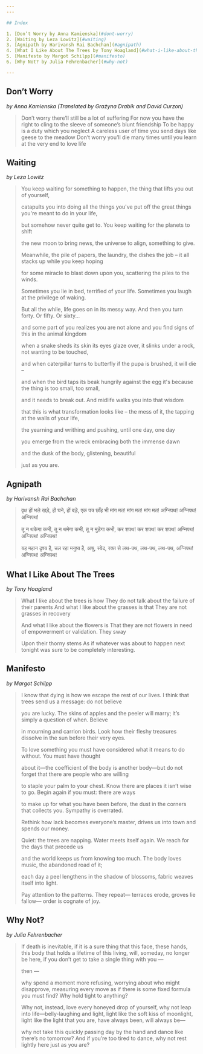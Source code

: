```yaml
---
---

## Index

1. [Don’t Worry by Anna Kamienska](#dont-worry)
2. [Waiting by Leza Lowitz](#waiting)
3. [Agnipath by Harivansh Rai Bachchan](#agnipath)
4. [What I Like About The Trees by Tony Hoagland](#what-i-like-about-the-trees)
5. [Manifesto by Margot Schilpp](#manifesto)
6. [Why Not? by Julia Fehrenbacher](#why-not)

---
```


## Don’t Worry

_by Anna Kamienska (Translated by Grażyna Drabik and David Curzon)_

> Don’t worry there’ll still be a lot of suffering
> For now you have the right to cling to the sleeve
> of someone’s
> blunt friendship
> To be happy is a duty which you neglect
> A careless user of time
> you send days like geese to the
> meadow
> Don’t worry you’ll die many times
> until you learn at the very end to love life

## Waiting

_by Leza Lowitz_

> You keep waiting for something to happen,
> the thing that lifts you out of yourself,
>
> catapults you into doing all the things you've put off
> the great things you're meant to do in your life,
>
> but somehow never quite get to.
> You keep waiting for the planets to shift
>
> the new moon to bring news,
> the universe to align, something to give.
>
> Meanwhile, the pile of papers, the laundry, the dishes the job –
> it all stacks up while you keep hoping
>
> for some miracle to blast down upon you,
> scattering the piles to the winds.
>
> Sometimes you lie in bed, terrified of your life.
> Sometimes you laugh at the privilege of waking.
>
> But all the while, life goes on in its messy way.
> And then you turn forty. Or fifty. Or sixty...
>
> and some part of you realizes you are not alone
> and you find signs of this in the animal kingdom
>
> when a snake sheds its skin its eyes glaze over,
> it slinks under a rock, not wanting to be touched,
>
> and when caterpillar turns to butterfly
> if the pupa is brushed, it will die –
>
> and when the bird taps its beak hungrily against the egg
> it's because the thing is too small, too small,
>
> and it needs to break out.
> And midlife walks you into that wisdom
>
> that this is what transformation looks like –
> the mess of it, the tapping at the walls of your life,
>
> the yearning and writhing and pushing,
> until one day, one day
>
> you emerge from the wreck
> embracing both the immense dawn
>
> and the dusk of the body,
> glistening, beautiful
>
> just as you are.

## Agnipath

_by Harivansh Rai Bachchan_

> वृक्ष हों भले खड़े,
> हों घने, हों बड़े,
> एक पत्र छाँह भी
> मांग मत! मांग मत! मांग मत!
> अग्निपथ! अग्निपथ! अग्निपथ!
>
> तू न थकेगा कभी,
> तू न थमेगा कभी,
> तू न मुड़ेगा कभी,
> कर शपथ! कर शपथ! कर शपथ!
> अग्निपथ! अग्निपथ! अग्निपथ!
>
> यह महान दृश्य है,
> चल रहा मनुष्य है,
> अश्रु, स्वेद, रक्त से
> लथ-पथ, लथ-पथ, लथ-पथ,
> अग्निपथ! अग्निपथ! अग्निपथ!

## What I Like About The Trees

_by Tony Hoagland_

> What I like about the trees is how
> They do not talk about the failure of their parents
> And what I like about the grasses is that
> They are not grasses in recovery
>
> And what I like about the flowers is
> That they are not flowers in need of
> empowerment or validation. They sway
>
> Upon their thorny stems
> As if whatever was about to happen next tonight
> was sure to be completely interesting.

## Manifesto

_by Margot Schilpp_

> I know that dying is how we escape
> the rest of our lives. I think that trees
> send us a message: do not believe
>
> you are lucky. The skins of apples
> and the peeler will marry; it’s simply
> a question of when. Believe
>
> in mourning and carrion birds.
> Look how their fleshy treasures
> dissolve in the sun before their very eyes.
>
> To love something
> you must have considered what it means
> to do without. You must have thought
>
> about it—the coefficient of the body
> is another body—but do not forget
> that there are people who are willing
>
> to staple your palm to your chest.
> Know there are places it isn’t wise to go.
> Begin again if you must: there are ways
>
> to make up for what you have been before,
> the dust in the corners that collects you.
> Sympathy is overrated.
>
> Rethink how lack
> becomes everyone’s master, drives us
> into town and spends our money.
>
> Quiet: the trees are napping.
> Water meets itself again.
> We reach for the days that precede us
>
> and the world keeps us from knowing
> too much. The body loves music,
> the abandoned road of it;
>
> each day a peel
> lengthens in the shadow of blossoms,
> fabric weaves itself into light.
>
> Pay attention to the patterns. They repeat—
> terraces erode, groves lie fallow—
> order is cognate of joy.

## Why Not?

_by Julia Fehrenbacher_

> If death is inevitable, if it is a sure
> thing that this face, these hands,
> this body that holds a lifetime of this living,
> will, someday, no longer be here,
> if you don’t get to take a single thing with you —
>
> then —
>
> why spend a moment more refusing,
> worrying about who might disapprove,
> measuring every move
> as if there is some fixed formula you must
> find? Why hold tight to anything?
>
> Why not, instead, love every honeyed drop of yourself,
> why not leap into life—belly-laughing
> and light, light like the soft kiss of moonlight,
> light like the light that you are,
> have always been, will always be—
>
> why not take this quickly passing day
> by the hand and dance
> like there’s no tomorrow? And if you’re too tired
> to dance, why not rest lightly here
> just as you are?
